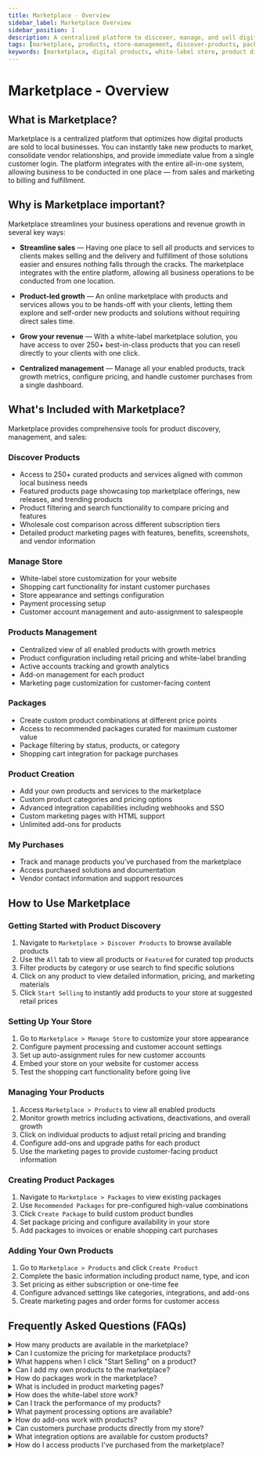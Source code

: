 ```yaml
---
title: Marketplace - Overview
sidebar_label: Marketplace Overview
sidebar_position: 1
description: A centralized platform to discover, manage, and sell digital products and services to local businesses with integrated sales, billing, and fulfillment.
tags: [marketplace, products, store-management, discover-products, packages]
keywords: [marketplace, digital products, white-label store, product discovery, store management, packages, vendor center]
---
```


# Marketplace - Overview

## What is Marketplace?

Marketplace is a centralized platform that optimizes how digital products are sold to local businesses. You can instantly take new products to market, consolidate vendor relationships, and provide immediate value from a single customer login. The platform integrates with the entire all-in-one system, allowing business to be conducted in one place — from sales and marketing to billing and fulfillment.

## Why is Marketplace important?

Marketplace streamlines your business operations and revenue growth in several key ways:

- **Streamline sales** — Having one place to sell all products and services to clients makes selling and the delivery and fulfillment of those solutions easier and ensures nothing falls through the cracks. The marketplace integrates with the entire platform, allowing all business operations to be conducted from one location.

- **Product-led growth** — An online marketplace with products and services allows you to be hands-off with your clients, letting them explore and self-order new products and solutions without requiring direct sales time.

- **Grow your revenue** — With a white-label marketplace solution, you have access to over 250+ best-in-class products that you can resell directly to your clients with one click.

- **Centralized management** — Manage all your enabled products, track growth metrics, configure pricing, and handle customer purchases from a single dashboard.

## What's Included with Marketplace?

Marketplace provides comprehensive tools for product discovery, management, and sales:

### Discover Products
- Access to 250+ curated products and services aligned with common local business needs
- Featured products page showcasing top marketplace offerings, new releases, and trending products
- Product filtering and search functionality to compare pricing and features
- Wholesale cost comparison across different subscription tiers
- Detailed product marketing pages with features, benefits, screenshots, and vendor information

### Manage Store
- White-label store customization for your website
- Shopping cart functionality for instant customer purchases
- Store appearance and settings configuration
- Payment processing setup
- Customer account management and auto-assignment to salespeople

### Products Management
- Centralized view of all enabled products with growth metrics
- Product configuration including retail pricing and white-label branding
- Active accounts tracking and growth analytics
- Add-on management for each product
- Marketing page customization for customer-facing content

### Packages
- Create custom product combinations at different price points
- Access to recommended packages curated for maximum customer value
- Package filtering by status, products, or category
- Shopping cart integration for package purchases

### Product Creation
- Add your own products and services to the marketplace
- Custom product categories and pricing options
- Advanced integration capabilities including webhooks and SSO
- Custom marketing pages with HTML support
- Unlimited add-ons for products

### My Purchases
- Track and manage products you've purchased from the marketplace
- Access purchased solutions and documentation
- Vendor contact information and support resources

## How to Use Marketplace

### Getting Started with Product Discovery
1. Navigate to `Marketplace > Discover Products` to browse available products
2. Use the `All` tab to view all products or `Featured` for curated top products
3. Filter products by category or use search to find specific solutions
4. Click on any product to view detailed information, pricing, and marketing materials
5. Click `Start Selling` to instantly add products to your store at suggested retail prices

### Setting Up Your Store
1. Go to `Marketplace > Manage Store` to customize your store appearance
2. Configure payment processing and customer account settings
3. Set up auto-assignment rules for new customer accounts
4. Embed your store on your website for customer access
5. Test the shopping cart functionality before going live

### Managing Your Products
1. Access `Marketplace > Products` to view all enabled products
2. Monitor growth metrics including activations, deactivations, and overall growth
3. Click on individual products to adjust retail pricing and branding
4. Configure add-ons and upgrade paths for each product
5. Use the marketing pages to provide customer-facing product information

### Creating Product Packages
1. Navigate to `Marketplace > Packages` to view existing packages
2. Use `Recommended Packages` for pre-configured high-value combinations
3. Click `Create Package` to build custom product bundles
4. Set package pricing and configure availability in your store
5. Add packages to invoices or enable shopping cart purchases

### Adding Your Own Products
1. Go to `Marketplace > Products` and click `Create Product`
2. Complete the basic information including product name, type, and icon
3. Set pricing as either subscription or one-time fee
4. Configure advanced settings like categories, integrations, and add-ons
5. Create marketing pages and order forms for customer access

## Frequently Asked Questions (FAQs)

<details>
<summary>How many products are available in the marketplace?</summary>

The marketplace features over 250+ curated products and services designed to meet the most common needs of local businesses. These include both marketplace products from vendors and custom products you create.
</details>

<details>
<summary>Can I customize the pricing for marketplace products?</summary>

Yes, you can adjust the retail price displayed in your store for each product. The system shows both wholesale cost and suggested retail price, allowing you to set competitive pricing while maintaining your desired profit margins.
</details>

<details>
<summary>What happens when I click "Start Selling" on a product?</summary>

Clicking "Start Selling" instantly publishes the product to your store at its suggested retail price. All product editions and add-ons are automatically included in your store's ALL category. For partners using Markets, the product is added to your store in each market.
</details>

<details>
<summary>Can I add my own products to the marketplace?</summary>

Yes, you can create custom products through the `Create Product` feature. This allows you to add your existing products and services to the marketplace, taking advantage of the same features as marketplace products including categories, invoicing, marketing pages, and integrations.
</details>

<details>
<summary>How do packages work in the marketplace?</summary>

Packages allow you to create custom combinations of products at different price points. You can use recommended packages curated for maximum value or create your own custom packages. Packages can be added to invoices or made available for purchase through the shopping cart.
</details>

<details>
<summary>What is included in product marketing pages?</summary>

Product marketing pages include comprehensive information to help you sell effectively: product features and benefits, FAQs, pricing and edition details, screenshots and files (case studies, brochures, documentation), and vendor contact information for sales and support.
</details>

<details>
<summary>How does the white-label store work?</summary>

The white-label store can be customized with your branding and embedded on your website. Your customers can browse products, use the shopping cart for instant purchases, and create accounts. You control the appearance, payment processing, and which products are available.
</details>

<details>
<summary>Can I track the performance of my products?</summary>

Yes, the Products section provides detailed growth metrics including activations, pending deactivations, deactivations, and overall growth. You can filter these metrics by different time frames and see which products are performing best in your store.
</details>

<details>
<summary>What payment processing options are available?</summary>

The marketplace integrates with the platform's billing system to handle payment processing. You can set up your store to accept payments through the shopping cart, and the system handles billing for both one-time purchases and recurring subscriptions.
</details>

<details>
<summary>How do add-ons work with products?</summary>

Add-ons are additional features or services that can be purchased alongside main products. You can configure unlimited add-ons for any product, set their pricing, and control their availability in your store. Add-ons are managed from the Product Info section of each product.
</details>

<details>
<summary>Can customers purchase products directly from my store?</summary>

Yes, when you embed your white-label store on your website, customers can browse products and use the integrated shopping cart to make instant purchases. They can create accounts or sign in, and you can set up auto-assignment rules to connect new customers with your salespeople.
</details>

<details>
<summary>What integration options are available for custom products?</summary>

Custom products support advanced integration options including webhooks for automated workflows, SSO (Single Sign-On) for seamless user authentication, and custom order forms. These integrations help streamline your business processes and improve customer experience.
</details>

<details>
<summary>How do I access products I've purchased from the marketplace?</summary>

Products you've purchased are tracked in the `My Purchases` section. This area provides information on how to access and utilize your purchased solutions, along with vendor contact information and support resources for each product.
</details>